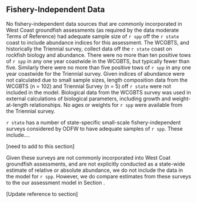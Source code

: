 ## Fishery-Independent Data

No fishery-independent data sources that are commonly incorporated in West Coast groundfish assessments (as required by the data moderate Terms of Reference) had adequate sample size of `r spp` off the `r state` coast to include abundance indices for this assessment. The WCGBTS, and historically the Triennial survey, collect data off the `r state` coast on rockfish biology and abundance. There were no more than ten positive tows of `r spp` in any one year coastwide in the WCGBTS, but typically fewer than five. Similarly there were no more than five positive tows of `r spp` in any one year coastwide for the Triennial survey. Given indices of abundance were not calculated due to small sample sizes, length composition data from the WCGBTS (n = 102) and Triennial Survey (n = 5) off `r state` were not included in the model. Biological data from the WCGBTS survey was used in external calculations of biological parameters, including growth and weight-at-length relationships. No ages or weights for `r spp` were available from the Triennial survey. 

`r state` has a number of state-specific small-scale fishery-independent surveys considered by ODFW to have adequate samples of `r spp`. These include....

[need to add to this section]

Given these surveys are not commonly incorporated into West Coat groundfish assessments, and are not explicitly conducted as a state-wide estimate of relative or absolute abundance, we do not include the data in the model for `r spp`. However, we do compare estimates from these surveys to the our assessment model in Section \ref{unresolved-problems-and-major-uncertainties}.

[Update reference to section]
